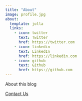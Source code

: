 ```yaml
---
title: "About"
image: profile.jpg
about:
  template: jolla
  links:
    - icon: twitter
      text: Twitter
      href: https://twitter.com
    - icon: linkedin
      text: LinkedIn
      href: https://linkedin.com
    - icon: github
      text: Github
      href: https://github.com
---
```


About this blog

[Contact Us](https://us21.list-manage.com/contact-form?u=ad61b3e525d348683ea9176b9&form_id=4a34ebe1b965c60cf7bf348c6b69cb44)
